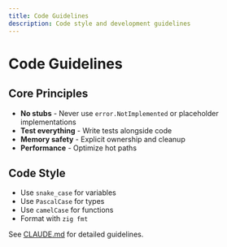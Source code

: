 ```yaml
---
title: Code Guidelines
description: Code style and development guidelines
---
```


# Code Guidelines

## Core Principles

- **No stubs** - Never use `error.NotImplemented` or placeholder implementations
- **Test everything** - Write tests alongside code
- **Memory safety** - Explicit ownership and cleanup
- **Performance** - Optimize hot paths

## Code Style

- Use `snake_case` for variables
- Use `PascalCase` for types
- Use `camelCase` for functions
- Format with `zig fmt`

See [CLAUDE.md](https://github.com/williamcory/Guillotine/blob/main/CLAUDE.md) for detailed guidelines.